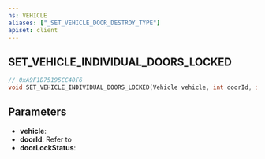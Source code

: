 ```yaml
---
ns: VEHICLE
aliases: ["_SET_VEHICLE_DOOR_DESTROY_TYPE"]
apiset: client
---
```

## SET_VEHICLE_INDIVIDUAL_DOORS_LOCKED

```c
// 0xA9F1D75195CC40F6
void SET_VEHICLE_INDIVIDUAL_DOORS_LOCKED(Vehicle vehicle, int doorId, int doorLockStatus);
```

## Parameters
* **vehicle**:
* **doorId**: Refer to <EmbeddedEnum name="eDoorId" />
* **doorLockStatus**: